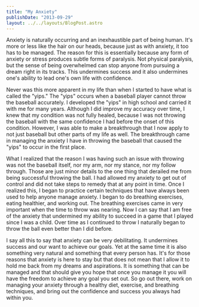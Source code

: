 ```yaml
---
title: "My Anxiety"
publishDate: "2013-09-29"
layout: ../../layouts/BlogPost.astro
---
```


Anxiety is naturally occurring and an inexhaustible part of being human. It's more or less like the hair on our heads, because just as with anxiety, it too has to be managed. The reason for this is essentially because any form of anxiety or stress produces subtle forms of paralysis. Not physical paralysis, but the sense of being overwhelmed can stop anyone from pursuing a dream right in its tracks. This undermines success and it also undermines one's ability to lead one's own life with confidence.

Never was this more apparent in my life than when I started to have what is called the "yips." The "yips" occurs when a baseball player cannot throw the baseball accurately. I developed the "yips" in high school and carried it with me for many years. Although I did improve my accuracy over time, I knew that my condition was not fully healed, because I was not throwing the baseball with the same confidence I had before the onset of this condition. However, I was able to make a breakthrough that I now apply to not just baseball but other parts of my life as well. The breakthrough came in managing the anxiety I have in throwing the baseball that caused the "yips" to occur in the first place.

What I realized that the reason I was having such an issue with throwing was not the baseball itself, nor my arm, nor my stance, nor my follow through. Those are just minor details to the one thing that derailed me from being successful throwing the ball. I had allowed my anxiety to get out of control and did not take steps to remedy that at any point in time. Once I realized this, I began to practice certain techniques that have always been used to help anyone manage anxiety. I began to do breathing exercises, eating healthier, and working out. The breathing exercises came in very important when the time to throw was nearing. Now I can say that I am free of the anxiety that undermined my ability to succeed in a game that I played since I was a child. Over time as I continued to throw I naturally began to throw the ball even better than I did before.

I say all this to say that anxiety can be very debilitating. It undermines success and our want to achieve our goals. Yet at the same time it is also something very natural and something that every person has. It's for those reasons that anxiety is here to stay but that does not mean that I allow it to hold me back from my dreams and aspirations. It is something that can be managed and that should give you hope that once you manage it you will have the freedom to achieve any goal you set out. So go out there, work on managing your anxiety through a healthy diet, exercise, and breathing techniques, and bring out the confidence and success you always had within you.
